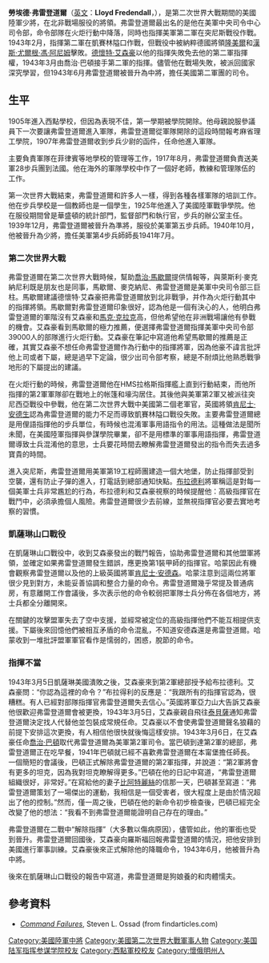 {{Rough translation}}
{{Infobox Military Person
|name             = 勞埃德·弗雷登道爾
|born             = 1883年12月28日
|died             = 1963年12月4日
|placeofbirth     = [[夏延_(懷俄明州)|夏延 (懷俄明州)]]
|placeofdeath     = [[聖地牙哥|聖地牙哥]]
|image            = [[File:Lloyd_fredendall.jpg|250px]]
|caption          = '''Lloyd Fredendall''' 
|nickname         = 
|allegiance       = {{army|USA}}
|serviceyears     = 1907–1946
|rank             = [[File:US-O9_insignia.svg|35px]] 中将
|branch           = {{USA}}
|commands         = [[File:57_Inf_Rgt_COA.png|20px]] 美軍第57步兵團<br>[[File:4th_Infantry_Division_SSI_(1918-2015).svg|20px]] 美軍第4步兵師<br>[[File:II_Corps.patch.gif|20px]] 美軍第2軍<br>[[File:US_XI_Corps_SSI.svg|20px]] 美軍第11軍<br>[[File:Second_United_States_Army_CSIB.svg|20px]] 美軍第2軍團<br>美軍中央司令部
|unit             =
|battles          = [[第二次世界大战|第二次世界大战]]
*[[北非戰場|北非戰場]]
*[[火炬行動|火炬行動]]
*[[突尼斯戰役|突尼斯戰役]]
*[[凱賽林隘口戰役|凱賽林隘口戰役]]
|awards           = 
|relations        =
|laterwork        = 
}}
'''勞埃德·弗雷登道爾'''（[[英文|英文]]：'''Lloyd Fredendall'''，{{bd|1883年|12月28日|1963年|10月4日|catIdx=F}}），是第二次世界大戰期間的美國陸軍少將，在北非戰場服役的將領。弗雷登道爾最出名的是他在美軍中央司令中心司令部，命令部隊在火炬行動中降落，同時也指揮美軍第二軍在突尼斯戰役作戰。1943年2月，指揮第二軍在凱賽林隘口作戰，但戰役中被納粹德國將領[[隆美爾|隆美爾]]和[[漢斯·尤爾根·馮·阿尼姆|漢斯·尤爾根·馮·阿尼姆]]擊敗。[[德懷特·艾森豪|德懷特·艾森豪]]以他的指揮失敗免去他的第二軍指揮權，1943年3月由喬治·巴頓接手第二軍的指揮。儘管他在戰場失敗，被派回國家深究學習，但1943年6月弗雷登道爾被晉升為中將，擔任美國第二軍團的司令。

==生平==
1905年進入西點學校，但因為表現不佳，第一學期被學院開除。他母親說服參議員下一次要讓弗雷登道爾進入軍隊，弗雷登道爾從軍隊開除的這段時間報考麻省理工學院，1907年弗雷登道爾收到步兵少尉的函件，任命他進入軍隊。

主要負責軍隊在菲律賓等地學校的管理等工作，1917年8月，弗雷登道爾負責送美軍28步兵團到法國。他在海外的軍隊學校中作了一個好老師，教練和管理隊伍的工作。

第一次世界大戰結束，弗雷登道爾和許多人一樣，得到各種各樣軍隊的培訓工作。他在步兵學校是一個教師也是一個學生，1925年他進入了美國陸軍戰爭學院。他在服役期間曾是華盛頓的統計部門，監督部門和執行官，步兵的辦公室主任。1939年12月，弗雷登道爾被晉升為準將，服役於美軍第五步兵師。1940年10月，他被晉升為少將，擔任美軍第4步兵師師長1941年7月。

===第二次世界大戰===
弗雷登道爾在第二次世界大戰時候，幫助[[喬治·馬歇爾|喬治·馬歇爾]]提供情報等，與萊斯利·麥克納尼利既是朋友也是同事，馬歇爾、麥克納尼、弗雷登道爾是美軍中央司令部三巨柱。馬歇爾建議德懷特·艾森豪把弗雷登道爾放到北非戰爭，并作為火炬行動其中的指揮將領。馬歇爾對弗雷登道爾印象很好，認為他是一個有決心的人，他明白弗雷登道爾的軍階沒有艾森豪和[[馬克·克拉克|馬克·克拉克]]高，但他希望他在非洲戰場讓他有參戰的機會。艾森豪看到馬歇爾的極力推薦，便選擇弗雷登道爾指揮美軍中央司令部39000人的部隊進行火炬行動。艾森豪在筆記中寫道他希望馬歇爾的推薦是正確，其實艾森豪不想任命弗雷登道爾作為行動中的指揮將軍，因為他豪不諱言批評他上司或者下屬，總是過早下定論，很少出司令部考察，總是不耐煩比他熟悉戰爭地形的下屬提出的建議。

在火炬行動的時候，弗雷登道爾他在HMS拉格斯指揮艦上直到行動結束，而他所指揮的第2軍軍隊卻在戰地上的帐篷和壕沟居住。其後他與美軍第2軍又被派往突尼西亞戰役中參戰，他在第二次世界大戰中美國第二個老軍官，英國將領[[肯尼士·安德生|肯尼士·安德生]]認為弗雷登道爾的能力不足而導致凱賽林隘口戰役失敗。主要弗雷登道爾總是用俚語指揮他的步兵單位，有時候也混淆軍事用語指令的用法。這種做法是聞所未聞，在美國陸軍指揮與參謀學院畢業，卻不是用標準的軍事用語指揮，弗雷登道爾導致士兵混淆他的意思，士兵要花時間去瞭解弗雷登道爾發出的指令而失去過多寶貴的時間。

進入突尼斯，弗雷登道爾用美軍第19工程師團建造一個大地堡，防止指揮部受到空襲，還有防止子彈的進入，打電話到總部通知{{link-en|奧蘭多·沃德|Orlando Ward}}快點。[[布拉德利|布拉德利]]將軍稱這是對每一個美軍士兵非常尷尬的行為，布拉德利和艾森豪視察的時候提醒他：高級指揮官在戰鬥中，必須承擔個人風險。弗雷登道爾很少去前線，並無視指揮官必要去實地考察的習慣。

===凱薩琳山口戰役===
在凱薩琳山口戰役中，{{link-en|厄内斯特·哈蒙|Ernest N. Harmon}}收到艾森豪發出的戰鬥報告，協助弗雷登道爾和其他盟軍將領，並確定如果弗雷登道爾發生錯誤，應更換第1裝甲師的指揮官{{link-en|奧蘭多·沃德|Orlando Ward}}。哈蒙因此有機會觀察弗雷登道爾以及他的上級英國將軍[[肯尼士·安德森|肯尼士·安德森]]。哈蒙注意到這兩位將軍很少見到對方，未能妥善協調和整合力量的命令。弗雷登道爾幾乎常提及普通病房，有意離開工作會議後，{{link-en|奧蘭多·沃德|Orlando Ward}}多次表示他的命令較弱把軍隊士兵分佈在各個地方，將士兵都全分離開來。

在關鍵的攻擊盟軍失去了空中支援，並經常被定位的高級指揮他們不能互相提供支援。下屬後來回憶他們被相互矛盾的命令混亂，不知道安德森還是弗雷登道爾。哈蒙收到一堆批評盟軍軍官看作是懦弱的，困惑，脫節的命令。

===指揮不當===
1943年3月5日凱薩琳美國潰敗之後，艾森豪來到第2軍總部授予給布拉德利。艾森豪問：“你認為這裡的命令？”布拉得利的反應是：“我跟所有的指揮官認為，很糟糕。有人已經對部隊指揮官弗雷登道爾失去信心。”英國將軍亞力山大告訴艾森豪他很歡迎弗雷登道爾會被更換，1943年3月5日，艾森豪親自飛往[[泰貝薩|泰貝薩]]通知弗雷登道爾決定找人代替他並包裝成常規任命。艾森豪以不會使弗雷登道爾聲名狼藉的前提下安排這次更換，有人相信他很快就後悔這樣安排。1943年3月6日，在艾森豪任命[[喬治·巴頓|喬治·巴頓]]取代弗雷登道爾為美軍第2軍司令。當巴頓到達第2軍的總部，弗雷登道爾正在吃早餐，1941年巴頓就已經不喜歡弗雷登道爾在本甯堡擔任師長。一個簡短的會議後，巴頓正式解除弗雷登道爾的第2軍指揮，并說道：“第2軍將會有更多的坦克，因為我對坦克瞭解得更多。”巴頓在他的日記中寫道，“弗雷登道爾組織很好，非常好。”在寫給他的妻子[[比阿特麗絲|比阿特麗絲]]的信那一天，巴頓甚至寫道：“弗雷登道爾策划了一場傑出的運動，我相信是一個受害者，很大程度上是由於情況超出了他的控制。”然而，僅一周之後，巴頓在他的新命令初步檢查後，巴頓已經完全改變了他的想法：“我看不到弗雷登道爾能證明自己存在的理由。”

弗雷登道爾在二戰中“解除指揮”（大多數以傷病原因），儘管如此，他的軍銜也受到晉升。弗雷登道爾回國後，艾森豪向羅斯福回報弗雷登道爾的情況，把他安排到美國進行軍事訓練。艾森豪後來正式解除他的降職命令，1943年6月，他被晉升為中將。

後來{{link-en|厄内斯特·哈蒙|Ernest N. Harmon}}在凱薩琳山口戰役的報告中寫道，弗雷登道爾是狗娘養的和肉體懦夫。

==參考資料==
*[http://www.findarticles.com/p/articles/mi_qa3723/is_200303/ai_n9222724 ''Command Failures'']{{Wayback|url=http://www.findarticles.com/p/articles/mi_qa3723/is_200303/ai_n9222724 |date=20080725195829 }}, Steven L. Ossad (from findarticles.com)

{{Authority control}}

{{DEFAULTSORT:Fredendall, Lloyd}}
[[Category:美國陸軍中將|Category:美國陸軍中將]]
[[Category:美國第二次世界大戰軍事人物|Category:美國第二次世界大戰軍事人物]]
[[Category:美国陆军指挥参谋学院校友|Category:美国陆军指挥参谋学院校友]]
[[Category:西點軍校校友|Category:西點軍校校友]]
[[Category:懷俄明州人|Category:懷俄明州人]]